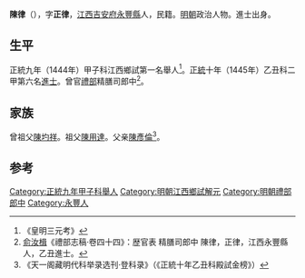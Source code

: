 '''陳律'''（{{bd|1406年||？}}），字'''正律'''，[[江西|江西]][[吉安府|吉安府]][[永豐縣|永豐縣]]人，民籍。[[明朝|明朝]]政治人物。進士出身。

==生平==
正統九年（1444年）甲子科江西鄉試第一名舉人<ref>《皇明三元考》</ref>。[[正统_(年号)|正統]]十年（1445年）乙丑科二甲第六名[[進士|進士]]。曾官[[禮部|禮部]]精膳司郎中<ref>[[俞汝楫|俞汝楫]]《禮部志稿·卷四十四》：歴官表 精膳司郎中 陳律，正律，江西永豐縣人，乙丑進士。</ref>。

==家族==
曾祖父[[陳圴祥|陳圴祥]]。祖父[[陳用達|陳用達]]。父亲[[陳彥倫|陳彥倫]]<ref>《天一阁藏明代科举录选刊·登科录》（《正統十年乙丑科殿試金榜》）</ref>。

==参考==
{{reflist}}
{{明朝人物小作品}}
{{正統十年乙丑科殿試金榜}}
{{DEFAULTSORT:Chen陳}}

[[Category:正統九年甲子科舉人|Category:正統九年甲子科舉人]]
[[Category:明朝江西鄉試解元|Category:明朝江西鄉試解元]]
[[Category:明朝禮部郎中|Category:明朝禮部郎中]]
[[Category:永豐人|Category:永豐人]]